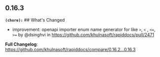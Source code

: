 ## 0.16.3
**`(chore):`** ## What's Changed
* improvement: openapi importer enum name generator for like `>`, `<` , `<=`, `>=` by @dsinghvi in https://github.com/khulnasoft/rapiddocs/pull/2471


**Full Changelog**: https://github.com/khulnasoft/rapiddocs/compare/0.16.2...0.16.3

